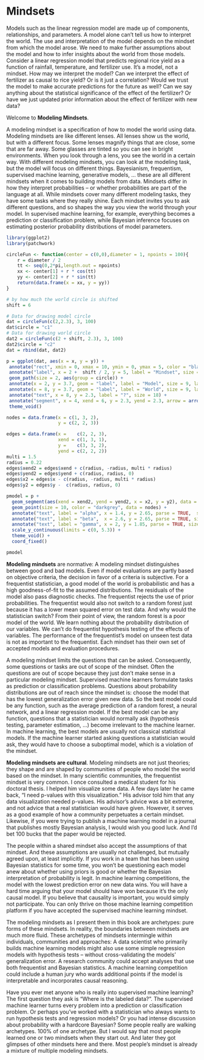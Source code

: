 # Mindsets {#mindsets}


<!-- from models to mindsets -->
Models such as the linear regression model are made up of components, relationships, and parameters.
A model alone can't tell us how to interpret the world.
The use and interpretation of the model depends on the mindset from which the model arose.
We need to make further assumptions about the model and how to infer insights about the world from those models.
Consider a linear regression model that predicts regional rice yield as a function of rainfall, temperature, and fertilizer use.
It's a model, not a mindset.
How may we interpret the model?
Can we interpret the effect of fertilizer as causal to rice yield? Or is it just a correlation? <!-- causal inference -->
Would we trust the model to make accurate predictions for the future as well? <!-- supervised ML mindset -->
Can we say anything about the statistical significance of the effect of the fertilizer? <!-- frequentism -->
Or have we just updated prior information about the effect of fertilizer with new data? <!-- Bayesianism -->

Welcome to **Modeling Mindsets**.

A modeling mindset is a specification of how to model the world using data.
<!-- lenses analogy-->
Modeling mindsets are like different lenses.
All lenses show us the world, but with a different focus.
Some lenses magnify things that are close, some that are far away.
Some glasses are tinted so you can see in bright environments.
When you look through a lens, you see the world in a certain way.
<!-- mindsets -->
With different modeling mindsets, you can look at the modeling task, but the model will focus on different things.
Bayesianism, frequentism, supervised machine learning, generative models, ... these are all different mindsets when it comes to building models from data.
<!-- more detailed differences of mindsets -->
Mindsets differ in how they interpret probabilities -- or whether probabilities are part of the language at all.
While mindsets cover many different modeling tasks, they have some tasks where they really shine.
Each mindset invites you to ask different questions, and so shapes the way you view the world through your model.
In supervised machine learning, for example, everything becomes a prediction or classification problem, while Bayesian inference focuses on estimating posterior probability distributions of model parameters.

```r
library(ggplot2)
library(patchwork)

circleFun <- function(center = c(0,0),diameter = 1, npoints = 100){
    r = diameter / 2
    tt <- seq(0,2*pi,length.out = npoints)
    xx <- center[1] + r * cos(tt)
    yy <- center[2] + r * sin(tt)
    return(data.frame(x = xx, y = yy))
}

# by how much the world circle is shifted
shift = 6

# Data for drawing model circle
dat = circleFun(c(2,2.3), 3, 100)
dat$circle = "c1"
# Data for drawing world circle
dat2 = circleFun(c(2 + shift, 2.3), 3, 100)
dat2$circle = "c2"
dat = rbind(dat, dat2)

p = ggplot(dat, aes(x = x, y = y)) +
 annotate("rect", xmin = 0, xmax = 10, ymin = 0, ymax = 5, color = "black", fill = "white") +
 annotate("label", x = 2 +  shift / 2, y = 5, label = "Mindset", size = 12) + 
 geom_path(size = 2, aes(group = circle)) +
 annotate(x = 2, y = 3.7, geom = "label", label = "Model", size = 9, label.size = 1) +
 annotate(x = 8, y = 3.7, geom = "label", label = "World", size = 9, label.size = 1) +
 annotate("text", x = 8, y = 2.3, label = "?", size = 18) +
 annotate("segment", x = 4, xend = 6, y = 2.3, yend = 2.3, arrow = arrow(ends = "both"), size = 2) +
 theme_void() 

nodes = data.frame(x = c(1, 3, 2),
                   y = c(2, 2, 3))

edges = data.frame(x =    c(2, 2, 3),
                   xend = c(1, 3, 1),
                   y =    c(3, 3, 2),
                   yend = c(2, 2, 2))
multi = 1.5
radius = 0.22 
edges$xend2 = edges$xend + c(radius, -radius, multi * radius)
edges$yend2 = edges$yend + c(radius, radius, 0)
edges$x2 = edges$x - c(radius, -radius, multi * radius)
edges$y2 = edges$y -  c(radius, radius, 0)

pmodel = p +
  geom_segment(aes(xend = xend2, yend = yend2, x = x2, y = y2), data = edges, color = "black", size = 0.5) +
  geom_point(size = 10, color = "darkgrey", data = nodes) +
  annotate("text", label = "alpha", x = 1.4, y = 2.65, parse = TRUE,  size = 5) +
  annotate("text", label = "beta",  x = 2.6, y = 2.65, parse = TRUE, size = 5) +
  annotate("text", label = "gamma", x = 2, y = 1.85, parse = TRUE, size = 5) +
  scale_y_continuous(limits = c(0, 5.3)) +
  theme_void() +
  coord_fixed()

pmodel

```

<!-- a normative frame -->
**Modeling mindsets** are normative:
A modeling mindset distinguishes between good and bad models.
Even if model evaluations are partly based on objective criteria, the decision in favor of a criteria is subjective.
For a frequentist statistician, a good model of the world is probabilistic and has a high goodness-of-fit to the assumed distributions.
The residuals of the model also pass diagnostic checks.
The frequentist rejects the use of prior probabilities.
The frequentist would also not switch to a random forest just because it has a lower mean squared error on test data.
And why would the statistician switch?
From their point of view, the random forest is a poor model of the world.
We learn nothing about the probability distribution of our variables.
We can't do frequentist hypothesis testing of the effects of variables.
The performance of the frequentist's model on unseen test data is not as important to the frequentist.
Each mindset has their own set of accepted models and evaluation procedures.

<!-- permissible questions -->
A modeling mindset limits the questions that can be asked.
Consequently, some questions or tasks are out of scope of the mindset.
Often the questions are out of scope because they just don't make sense in a particular modeling mindset.
Supervised machine learners formulate tasks as prediction or classification problems.
Questions about probability distributions are out of reach since the mindset is: choose the model that has the lowest generalization error given new data.
So the best model could be any function, such as the average prediction of a random forest, a neural network, and a linear regression model.
If the best model can be any function, questions that a statistician would normally ask (hypothesis testing, parameter estimation, ...) become irrelevant to the machine learner.
In machine learning, the best models are usually not classical statistical models.
If the machine learner started asking questions a statistician would ask, they would have to choose a suboptimal model, which is a violation of the mindset.


<!-- cultural -->
**Modeling mindsets are cultural**.
Modeling mindsets are not just theories; they shape and are shaped by communities of people who model the world based on the mindset.
In many scientific communities, the frequentist mindset is very common.
I once consulted a medical student for his doctoral thesis.
I helped him visualize some data.
A few days later he came back, "I need p-values with this visualization."
His advisor told him that any data visualization needed p-values.
His advisor's advice was a bit extreme, and not advice that a real statistician would have given.
However, it serves as a good example of how a community perpetuates a certain mindset.
Likewise, if you were trying to publish a machine learning model in a journal that publishes mostly Bayesian analysis, I would wish you good luck.
And I'd bet 100 bucks that the paper would be rejected.

<!-- culturally accepted -->
The people within a shared mindset also accept the assumptions of that mindset.
And these assumptions are usually not challenged, but mutually agreed upon, at least implicitly.
If you work in a team that has been using Bayesian statistics for some time, you won't be questioning each model anew about whether using priors is good or whether the Bayesian interpretation of probability is legit.
In machine learning competitions, the model with the lowest prediction error on new data wins.
You will have a hard time arguing that your model should have won because it's the only causal model.
If you believe that causality is important, you would simply not participate.
You can only thrive on those machine learning competition platform if you have accepted the supervised machine learning mindset.

<!-- archetypes -->
The modeling mindsets as I present them in this book are archetypes: pure forms of these mindsets.
In reality, the boundaries between mindsets are much more fluid.
These archetypes of mindsets intermingle within individuals, communities and approaches:
A data scientist who primarily builds machine learning models might also use some simple regression models with hypothesis tests -- without cross-validating the models' generalization error.
A research community could accept analyses that use both frequentist and Bayesian statistics.
A machine learning competition could include a human jury who wards additional points if the model is interpretable and incorporates causal reasoning.

<!-- sometimes 100% archetypes -->
Have you ever met anyone who is really into supervised machine learning?
The first question they ask is "Where is the labeled data?".
The supervised machine learner turns every problem into a prediction or classification problem.
Or perhaps you've worked with a statistician who always wants to run hypothesis tests and regression models?
Or you had intense discussion about probability with a hardcore Bayesian?
Some people really are walking archetypes. 100\% of one archetype.
But I would say that most people learned one or two mindsets when they start out.
And later they got glimpses of other mindsets here and there.
Most people's mindset is already a mixture of multiple modeling mindsets.


<!-- not clear cut: mindset subsets, mindset overlaps 
This book does not claim to have a sharp scientific taxonomy or ontology of mindsets.
Instead, I was quite liberal in deciding when something could be considered as a mindset.
This means that mindsets can overlap, they can be an extension or subsets of other mindsets.
As the main criterion for pronouncing something a distinct mindset, is when I thought that it's a useful view of the world, and you enhance your knowledge by seeing a particular thing as a modeling mindset.
-->

<!-- differentiators between mindsets 
I had a bit more objective criteria.

* A mindset should have it's own Wikipedia entry.
* A modeling mindset should be "holistic" in the sense that it encompasses a broad range of modeling tasks. Or at least expicitly exclude some tasks out of philosophical reasons. 
* Another, softer, criterion was that there are communities around modeling mindsets. For example, I dedicated a chapter to supervised machine learning, in addition to a chapter on machine learning. Supervised machine learning has such a big community, think of machine learning competitions a la Kaggle.
* A mindset should have at least one unique aspect that distinguishes it from other mindsets (except for the 'meta'-mindset chapters on [likelihood](#likelihood) and [risk-minimization](#risk-minimization).  
-->


<!--

Other mindsets

* Sampling theory or survey sampling with design-based assumptions for modeling. Alternative name: design-based inference. Survey sound people oriented, and it is. But can also mean other samples. Normally, for statistical modeling, it's assumed that the model is unknown and the goal is to find the right model / distributions to represent the data-generating process. with survey sampling we start with the assumption that we know the model, but we have to collect the data with random sampling. It's a data sampling first approach. Very complementary of course. But it's own mindset bc. of the special sampling focus, and stating that sampling is the most important.   https://en.wikipedia.org/wiki/Statistical_assumption#Classes_of_assumptions and https://en.wikipedia.org/wiki/Survey_sampling
  * https://ies.ed.gov/ncee/pubs/20174025/pdf/20174025.pdf
* Generative models - machine learning
* Discriminative models - machine learning
* Symbolic AI
* Logic Programming
* ML + IML
* Non-parametric statistics: Own mindset bc we don't assume the distributions any longer, which are elementary to frequentists and bayesians. Instead we do bootstrap, permutation tests and so on. computationally expensive, but fewer explicit choices for distributions.
* Experiment of design / randomized trials: Mindset is that you don't work with observational data. Your modeling starts with data collection process. Modeling after not as important as collecting data. even comparison of means possible afterwards.
* Interpretable machine learning and sensitivity analysis
* Generative modeling: GANs, Naive Bayes, anything that produces samples. Modeling mindset: We want to replicate the data-generating process. Applications in art also. But can also be used for discriminative tasks. Models overlap with other approaches.
* Deep Learning: Own mindset because of some unique attributes that allow to think differently about modeling: embedding, transfer learning, generative modeling (link to the mindset at least), feature learning,  
* Unsupervised learning / clustering / association rule learning / outlier detection: Mindset of finding general patterns inthe data. Not driven by a distinct $Y$, but instead by average big trends. 
* Propensity probabilities? https://en.wikipedia.org/wiki/Propensity_probability not complete modeling mindset, but at least a different interpretation of probability
* Data visualization: Just plot stuff. Humans are good at recognizing stuff. Also works for data that is not representative. No assumptions. You see much more than when only, e.g. hypothesis testing or predictive performance. You can see for example when errors happen.
* Operations research: https://en.wikipedia.org/wiki/Operations_research . 
 is focused on making decisions. sometimes interest in extreme value. tied to organization and systems.
* Representation learning? https://en.wikipedia.org/wiki/Feature_learning
* Semi-parametric models? Or at least mention it in liklelihood mindset. For example the cox model.
* Decision theory: As alternative to frequentism, Bayesianism, likelihoodism. Focus is on decisions even more so than on frequentism. Strongly builds on statistical mdeling mindsets. Contra argument: not very unified field https://people.kth.se/~soh/decisiontheory.pdf   https://en.wikipedia.org/wiki/Decision_theory

TODO: Write about inductive vs deductive inference

-->


<!--
## Linear Model as exampel


The linear model is a mathematical model that represents a varaible Y as the weighted sum of other variables $X_1$, ..., $X_p$:

$$Y = \beta_0 + \beta_1 X_1 + \ldots + \beta_p X_p$$

-->
